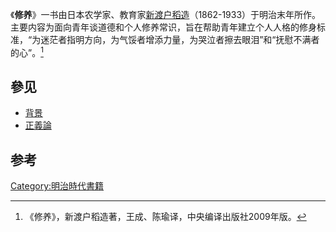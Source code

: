 《'''修养'''》一书由日本农学家、教育家[[新渡户稻造|新渡户稻造]]（1862-1933）于明治末年所作。主要内容为面向青年谈道德和个人修养常识，旨在帮助青年建立个人人格的修身标准，“为迷茫者指明方向，为气馁者增添力量，为哭泣者擦去眼泪”和“抚慰不满者的心”。<ref>《修养》，新渡户稻造著，王成、陈瑜译，中央编译出版社2009年版。</ref>

==參见==
* [[背景|背景]]
* [[正義論|正義論]]

==参考==
{{reflist}}

[[Category:明治時代書籍|Category:明治時代書籍]]